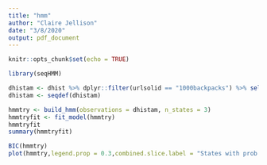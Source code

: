 ```yaml
---
title: "hmm"
author: "Claire Jellison"
date: "3/8/2020"
output: pdf_document
---
```


```r
knitr::opts_chunk$set(echo = TRUE)
```

```r
library(seqHMM)
```


```r
dhistam <- dhist %>% dplyr::filter(urlsolid == "1000backpacks") %>% select(amount)
dhistam <- seqdef(dhistam)
```

```r
hmmtry <- build_hmm(observations = dhistam, n_states = 3)
hmmtryfit <- fit_model(hmmtry)
hmmtryfit
summary(hmmtryfit)
```

```r
BIC(hmmtry)
plot(hmmtry,legend.prop = 0.3,combined.slice.label = "States with prob. < 0.05")
```

